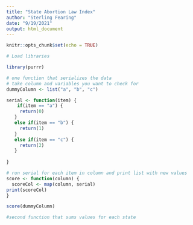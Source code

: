 ```yaml
---
title: "State Abortion Law Index"
author: "Sterling Fearing"
date: "9/19/2021"
output: html_document
---
```


```r
knitr::opts_chunk$set(echo = TRUE)
```

```r
# Load libraries

library(purrr)
```

```r
# one function that serializes the data
# take column and variables you want to check for
dummyColumn <- list("a", "b", "c")

serial <- function(item) {
    if(item == "a") {
     return(0)
   }
   else if(item == "b") {
     return(1)
   }
   else if(item == "c") {
     return(2)
   }
    
}

# run serial for each item in column and print list with new values
score <- function(column) {
  scoreCol <- map(column, serial)
print(scoreCol)
}

score(dummyColumn)

#second function that sums values for each state

```


